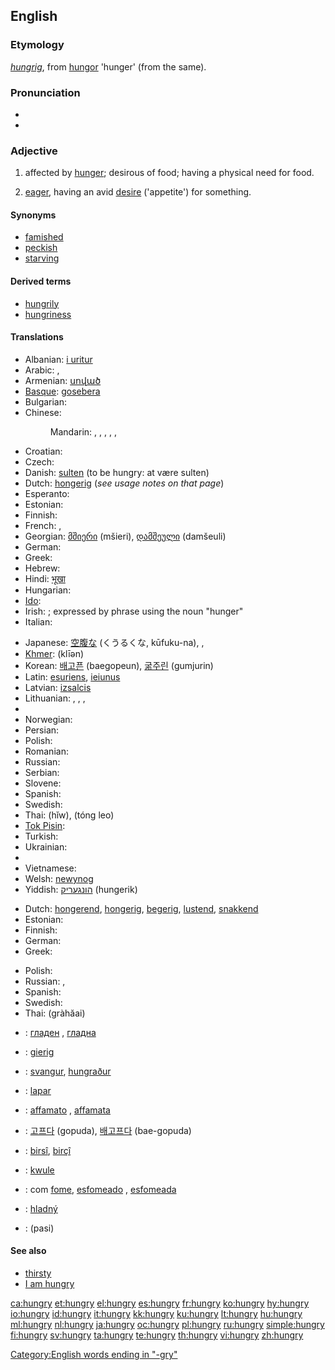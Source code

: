 ==English==

===Etymology===
{{etyl|ang}} ''[[hungrig]]'', from [[hungor]] 'hunger' (from the same).

===Pronunciation===
* {{IPA|/ˈhʌŋ.ɡɹiː/}}
* {{audio|en-us-hungry.ogg|Audio (US)}}

===Adjective===
{{en-adj|hungri|er}}

# affected by [[hunger]]; desirous of food; having a physical need for food.
# {{figurative}} [[eager]], having an avid [[desire]] ('appetite') for something.

====Synonyms====
* [[famished]]
* [[peckish]]
* [[starving]]

====Derived terms====
* [[hungrily]]
* [[hungriness]]

====Translations====
{{trans-top|affected by hunger; desirous of food}}
* Albanian: [[i uritur]]
* Arabic: {{t|ar|جائع|tr=jaa’i`}},  {{t|ar|جوعان|tr=jaw`aan}}
* Armenian: [[սոված]]
* [[Basque]]: [[gosebera]]
* Bulgarian: {{t|bg|гладен|tr=gladen}}
* Chinese:
*: Mandarin: {{t|cmn|飢餓|sc=Hani}},  {{t|cmn|饥饿|tr=jī'è|sc=Hani}},  {{t-|cmn|餓|sc=Hani}},  {{t-|cmn|饿|tr=è|sc=Hani}},  {{t-|cmn|飢|sc=Hani}},  {{t-|cmn|饥|tr=jī|sc=Hani}}
* Croatian: {{t-|hr|gladan}}
* Czech: {{t-|cs|hladový|m}}
* Danish: [[sulten]] (to be hungry: at være sulten)
* Dutch: [[hongerig]] (''see usage notes on that page'')
* Esperanto: {{t-|eo|malsata|xs=Esperanto}}
* Estonian: {{t|et|näljane}}
* Finnish: {{t+|fi|nälkäinen}}
* French: {{t-|fr|avoir faim}}, {{t+|fr|affamé}}
* Georgian: [[მშიერი]] (mšieri), [[დამშეული]] (damšeuli)
* German: {{t+|de|hungrig}}
* Greek: {{t+|el|πεινασμένος|m}}
* Hebrew: {{t+|he|רעב}}
* Hindi: [[भूखा]]
* Hungarian: {{t+|hu|éhes}}
* [[Ido]]: {{t-|io|hungroza|xs=Ido}}
* Irish: {{t|ga|ocrach|xs=Irish}}; {{qualifier|attributive}} expressed by phrase using the noun {{t-|ga|ocras|m|xs=Irish}} "hunger"
* Italian: {{t-|it|affamato}}
{{trans-mid}}
* Japanese: [[空腹|空腹な]] (くうるくな, kūfuku-na),  {{t|ja|飢えた|tr=うえた, ueta, かつえた, katsueta}},  {{t|ja|お腹の空いていた|tr=おなかのすいていた, o-naka-no suite ita}}
* [[Khmer]]: {{Khmr|[[ឃ្លាន]]}} (klīən)
* Korean: [[배고픈]] (baegopeun), [[굶주린]] (gumjurin)
* Latin: [[esuriens]], [[ieiunus]]
* Latvian: [[izsalcis]]
* Lithuanian: {{t+|lt|alkanas|m|xs=Lithuanian}}, {{t+|lt|alkana|f|xs=Lithuanian}}, {{t+|lt|išbadėjęs|m|xs=Lithuanian}}, {{t+|lt|išbadėjusi|f|xs=Lithuanian}}
* {{trreq|Mongolian}}
* Norwegian: {{t-|no|sulten}}
* Persian: {{t+|fa|گرسنه|xs=Persian}}
* Polish: {{t+|pl|głodny|m}}
* Romanian: {{t|ro|flămând}}
* Russian: {{t|ru|гoлoдный|tr=golódnyj}}
* Serbian: {{t-|sr|гладан|tr=gladan|sc=Cyrl}}
* Slovene: {{t+|sl|lačen}}
* Spanish: {{t-|es|hambriento}}
* Swedish: {{t+|sv|hungrig}}
* Thai: {{Thai|[[หิว]]}} (hĭw), {{Thai|[[ท้องเลว]]}} (tóng leo)
* [[Tok Pisin]]: {{t-|tpi|hanggre|xs=Tok Pisin}}
* Turkish: {{t+|tr|aç}}
* Ukrainian: {{t|uk|голодний|tr=holódnyj|xs=Ukrainian}}
* {{trreq|Urdu}}
* Vietnamese: {{t+|vi|đói|xs=Vietnamese}}
* Welsh: [[newynog]]
* Yiddish: [[הונגעריק]] (hungerik)
{{trans-bottom}}

{{trans-top|eager, having a desire for something}}
* Dutch: [[hongerend]], [[hongerig]], [[begerig]], [[lustend]], [[snakkend]]
* Estonian: {{t|et|ihkav}}
* Finnish: {{t+|fi|nälkäinen}}
* German: {{t-|de|gierig}}
* Greek: {{t+|el|πεινασμένος|m}}
{{trans-mid}}
* Polish: {{t-|pl|spragniony|m}}
* Russian: {{t|ru|алчущий|tr=álčuščij}}, {{t|ru|жаждущий|tr=žážduščij}}
* Spanish: {{t-|es|hambriento}}
* Swedish: {{t+|sv|hungrig}}
* Thai: {{Thai|[[กระหาย]]}} (gràhăai)
{{trans-bottom}}

{{checktrans-top}}
* {{ttbc|Bulgarian}}: [[гладен]] {{m}}, [[гладна]] {{f}}
* {{ttbc|German}}: [[gierig]]
* {{ttbc|Icelandic}}: [[svangur]], [[hungraður]]
* {{ttbc|Indonesian}}: [[lapar]]
* {{ttbc|Italian}}: [[affamato]] {{m}}, [[affamata]] {{f}}
* {{ttbc|Korean}}: [[고프다]] (gopuda), [[배고프다]] (bae-gopuda)
{{checktrans-mid}}
* {{ttbc|Kurdish}}: [[birsî]], [[birçî]]
* {{ttbc|Marshallese}}: [[kwule]]
* {{ttbc|Portuguese}}: com [[fome]], [[esfomeado]] {{m}}, [[esfomeada]] {{f}}
* {{ttbc|Slovak}}: [[hladný]]
* {{ttbc|Tamil}}: (pasi)
{{checktrans-bottom}}

====See also====
* [[thirsty]]
* [[I am hungry]]

[[Category:English words ending in "-gry"]]

[[ca:hungry]]
[[et:hungry]]
[[el:hungry]]
[[es:hungry]]
[[fr:hungry]]
[[ko:hungry]]
[[hy:hungry]]
[[io:hungry]]
[[id:hungry]]
[[it:hungry]]
[[kk:hungry]]
[[ku:hungry]]
[[lt:hungry]]
[[hu:hungry]]
[[ml:hungry]]
[[nl:hungry]]
[[ja:hungry]]
[[oc:hungry]]
[[pl:hungry]]
[[ru:hungry]]
[[simple:hungry]]
[[fi:hungry]]
[[sv:hungry]]
[[ta:hungry]]
[[te:hungry]]
[[th:hungry]]
[[vi:hungry]]
[[zh:hungry]]